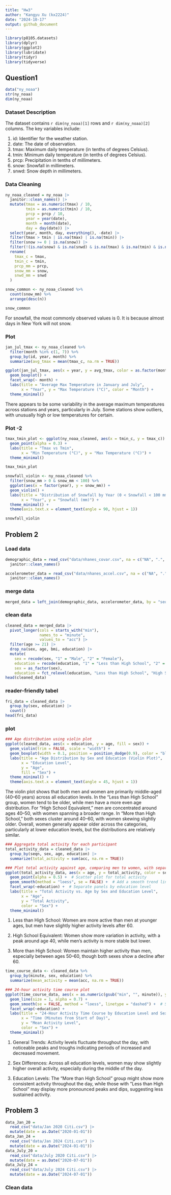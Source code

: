 ```yaml
---
title: "Hw3"
author: "Kangyu Xu (kx2224)"
date: "2024-10-17"
output: github_document
---
```

```r
library(p8105.datasets)
library(dplyr)
library(ggplot2)
library(lubridate)
library(tidyr)
library(tidyverse)
```


## Question1

```r
data("ny_noaa")
str(ny_noaa)
dim(ny_noaa)
```
### Dataset Description
The dataset contains `r dim(ny_noaa)[1]` rows and `r dim(ny_noaa)[2]` columns. The key variables include:

1. id: Identifier for the weather station.
2. date: The date of observation.
3. tmax: Maximum daily temperature (in tenths of degrees Celsius).
4. tmin: Minimum daily temperature (in tenths of degrees Celsius).
5. prcp: Precipitation in tenths of millimeters.
6. snow: Snowfall in millimeters.
7. snwd: Snow depth in millimeters.

### Data Cleaning 

```r
ny_noaa_cleaned = ny_noaa |>
  janitor::clean_names() |>
  mutate(tmax = as.numeric(tmax) / 10, 
         tmin = as.numeric(tmin) / 10,
         prcp = prcp / 10,
         year = year(date),
         month = month(date),
         day = day(date)) |> 
  select(year, month, day, everything(), -date) |>
  filter(tmax > tmin | is.na(tmax) | is.na(tmin)) |>
  filter(snow >= 0 | is.na(snow)) |>
  filter(!(is.na(snow) & is.na(snwd) & is.na(tmax) & is.na(tmin) & is.na(prcp))) |>
  rename(
    tmax_c = tmax,     
    tmin_c = tmin,     
    prcp_mm = prcp,   
    snow_mm = snow,    
    snwd_mm = snwd     
  )
```

```r
snow_common <- ny_noaa_cleaned %>%
  count(snow_mm) %>%
  arrange(desc(n))

snow_common
```
For snowfall, the most commonly observed values is 0. It is because almost days in New York will not snow.

### Plot
```r
jan_jul_tmax <- ny_noaa_cleaned %>%
  filter(month %in% c(1, 7)) %>%
  group_by(id, year, month) %>%
  summarize(avg_tmax = mean(tmax_c, na.rm = TRUE))

ggplot(jan_jul_tmax, aes(x = year, y = avg_tmax, color = as.factor(month))) +
  geom_boxplot() +
  facet_wrap(~ month) +
  labs(title = "Average Max Temperature in January and July",
       x = "Year", y = "Max Temperature (°C)", color = "Month") +
  theme_minimal()
```
There appears to be some variability in the average maximum temperatures across stations and years, particularly in July. Some stations show outliers, with unusually high or low temperatures for certain.

### Plot -2
```r
tmax_tmin_plot <- ggplot(ny_noaa_cleaned, aes(x = tmin_c, y = tmax_c)) +
  geom_point(alpha = 0.3) +
  labs(title = "Tmax vs Tmin",
       x = "Min Temperature (°C)", y = "Max Temperature (°C)") +
  theme_minimal()

tmax_tmin_plot


```

```r
snowfall_violin <- ny_noaa_cleaned %>%
  filter(snow_mm > 0 & snow_mm < 100) %>%
  ggplot(aes(x = factor(year), y = snow_mm)) +
  geom_violin() +
  labs(title = "Distribution of Snowfall by Year (0 < Snowfall < 100 mm)",
       x = "Year", y = "Snowfall (mm)") +
  theme_minimal() +
  theme(axis.text.x = element_text(angle = 90, hjust = 1))

snowfall_violin

```
## Problem 2

### Load data
```r
demographic_data = read_csv("data/nhanes_covar.csv", na = c("NA", ".", ""), skip = 4) |>
  janitor::clean_names() 

accelerometer_data = read_csv("data/nhanes_accel.csv", na = c("NA", ".", "")) |>
  janitor::clean_names() 
```
### merge data
```r
merged_data = left_join(demographic_data, accelerometer_data, by = "seqn")
```

### clean data
```r
cleaned_data = merged_data |> 
  pivot_longer(cols = starts_with("min"),
               names_to = "minute",
               values_to = "acc") |>
  filter(age >= 21) |>
  drop_na(sex, age, bmi, education) |>
  mutate(
    sex = recode(sex, "1" = "Male", "2" = "Female"),
    education = recode(education, "1" = "Less than High School", "2" = "High School Equivalent", "3" = "More than High School"),
    sex = as_factor(sex), 
    education = fct_relevel(education, "Less than High School", "High School Equivalent", "More than High School"))
head(cleaned_data)
```

### reader-friendly tabel
```r
fri_data = cleaned_data |>
  group_by(sex, education) |>
  count()
head(fri_data)
```


### plot 
```r
### Age distribution using violin plot
ggplot(cleaned_data, aes(x = education, y = age, fill = sex)) +
  geom_violin(trim = FALSE, scale = "width") +
  geom_boxplot(width = 0.1, position = position_dodge(0.9), color = "black", alpha = 0.2) +
  labs(title = "Age Distribution by Sex and Education (Violin Plot)",
       x = "Education Level",
       y = "Age",
       fill = "Sex") +
  theme_minimal() +
  theme(axis.text.x = element_text(angle = 45, hjust = 1))
```
The violin plot shows that both men and women are primarily middle-aged (40–60 years) across all education levels. In the "Less than High School" group, women tend to be older, while men have a more even age distribution. For "High School Equivalent," men are concentrated around ages 40–50, with women spanning a broader range. In "More than High School," both sexes cluster around 40–60, with women skewing slightly older. Overall, women generally appear older across the categories, particularly at lower education levels, but the distributions are relatively similar.

```r
### Aggregate total activity for each participant
total_activity_data = cleaned_data |>
  group_by(seqn, sex, age, education) |>
  summarize(total_activity = sum(acc, na.rm = TRUE))

### Plot total activity against age, comparing men to women, with separate panels for education
ggplot(total_activity_data, aes(x = age, y = total_activity, color = sex)) +
  geom_point(alpha = 0.5) +  # Scatter plot for total activity
  geom_smooth(method = "loess", se = FALSE) +  # Add a smooth trend line
  facet_wrap(~education) +  # Separate panels by education level
  labs(title = "Total Activity vs. Age by Sex and Education Level",
       x = "Age",
       y = "Total Activity",
       color = "Sex") +
  theme_minimal()
```

1. Less than High School: Women are more active than men at younger ages, but men have slightly higher activity levels after 60.

2. High School Equivalent: Women show more variation in activity, with a peak around age 40, while men’s activity is more stable but lower.

3. More than High School: Women maintain higher activity than men, especially between ages 50–60, though both sexes show a decline after 60.

```r
time_course_data <- cleaned_data %>%
  group_by(minute, sex, education) %>%
  summarize(mean_activity = mean(acc, na.rm = TRUE))

### 24-hour activity time course plot
ggplot(time_course_data, aes(x = as.numeric(gsub("min", "", minute)), y = mean_activity, color = sex)) +
  geom_line(size = 1, alpha = 0.7) +
  geom_smooth(se = FALSE, method = "loess", linetype = "dashed") +  # Smooth trend lines
  facet_wrap(~education) +
  labs(title = "24-Hour Activity Time Course by Education Level and Sex",
       x = "Time (Minutes from Start of Day)",
       y = "Mean Activity Level",
       color = "Sex") +
  theme_minimal()
```

1. General Trends: Activity levels fluctuate throughout the day, with noticeable peaks and troughs indicating periods of increased and decreased movement.

2. Sex Differences: Across all education levels, women may show slightly higher overall activity, especially during the middle of the day.

3. Education Levels: The "More than High School" group might show more consistent activity throughout the day, while those with "Less than High School" may display more pronounced peaks and dips, suggesting less sustained activity.


## Problem 3

```r
data_Jan_20 = 
  read_csv("data/Jan 2020 Citi.csv") |>
  mutate(date = as.Date("2020-01-01"))
data_Jan_24 = 
  read_csv("data/Jan 2024 Citi.csv") |>
  mutate(date = as.Date("2024-01-01"))
data_July_20 = 
  read_csv("data/July 2020 Citi.csv") |>
  mutate(date = as.Date("2020-07-01"))
data_July_24 = 
  read_csv("data/July 2024 Citi.csv") |>
  mutate(date = as.Date("2024-07-01"))
```
### Clean data

```r

```
























